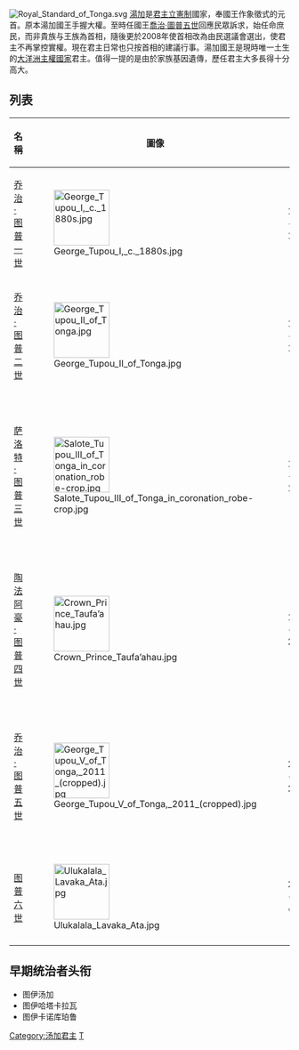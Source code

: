 {{noteTA
|1=zh:湯加; zh-hans:汤加; zh-hk:湯加;zh-tw:東加
|2=zh:佐治;zh-hans:乔治;zh-hk:佐治;zh-sg:乔治;zh-tw:喬治;zh-cn:乔治
}}
{{Infobox monarchy
| royal_title        = 國王
| realm              = 湯加王國
| coatofarms         = Coat of arms of Tonga.svg
| coatofarms_article = 湯加國徽
| image              = Ulukalala Lavaka Ata.jpg
| incumbent          = [[圖普六世|圖普六世]]
| incumbentsince     = 2012年3月18日
| his/her            = His
| heir_apparent      = [[图普托阿·乌库卡拉拉|图普托阿·乌库卡拉拉]]
| first_monarch      = [[乔治·图普一世|乔治·图普一世]]
| date               = 1845年12月4日
| residence          = [[皇宮_(東加)|汤加皇宫]]，努库阿洛法
}}
[[File:Royal_Standard_of_Tonga.svg|thumb]]
[[湯加|湯加]]是[[君主立憲制|君主立憲制]]國家，奉國王作象徵式的元首。原本湯加國王手握大權。至時任國王[[喬治·圖普五世|喬治·圖普五世]]回應民眾訴求，始任命庶民，而非貴族与王族為首相，隨後更於2008年使首相改為由民選議會選出，使君主不再掌控實權。現在君主日常也只按首相的建議行事。湯加國王是現時唯一土生的[[大洋洲|大洋洲]][[主權國家|主權國家]]君主。值得一提的是由於家族基因遺傳，歷任君主大多長得十分高大。

==列表==
{| class="wikitable"
! 名稱
! 圖像
! 在位時間
! 備註
|-
| [[乔治·图普一世|乔治·图普一世]]
| [[File:George_Tupou_I,_c._1880s.jpg|100px]]
| 1875－1893
| 
|-
| [[乔治·图普二世|乔治·图普二世]]
| [[File:George_Tupou_II_of_Tonga.jpg|100px]]
| 1893－1918
| 
|-
| [[萨洛特·图普三世|萨洛特·图普三世]]
| [[File:Salote_Tupou_III_of_Tonga_in_coronation_robe-crop.jpg|100px]]
| 1918－1965
| [[湯加王國|湯加王國]]第一位女性君主
|-
| [[陶法阿豪·图普四世|陶法阿豪·图普四世]]
|[[File:Crown_Prince_Taufa’ahau.jpg|100px]]
| 1965－2006
| 
|-
| [[乔治·图普五世|乔治·图普五世]]
| [[File:George_Tupou_V_of_Tonga,_2011_(cropped).jpg|100px]]
| 2006－2012
| 任內透過修憲放棄實權
|-
| [[图普六世|图普六世]]
| [[File:Ulukalala_Lavaka_Ata.jpg|100px]]
| 2012－至今
| 
|-
|}

==早期统治者头衔==
*图伊汤加
*图伊哈塔卡拉瓦
*图伊卡诺库珀鲁

{{君主制}}
{{大洋洲国家元首}}
{{英联邦王国}}

[[Category:汤加君主|Category:汤加君主]]
[[Category:君主列表|T]]